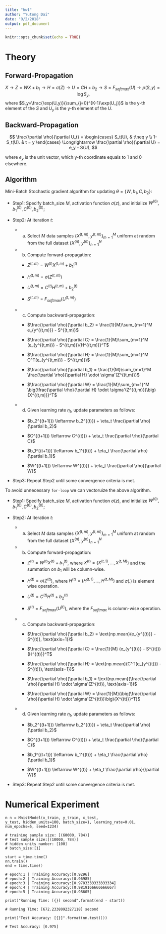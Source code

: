 ```yaml
---
title: "hw1"
author: "Yutong Dai"
date: "9/2/2018"
output: pdf_document
---
```


```r
knitr::opts_chunk$set(echo = TRUE)
```

# Theory

## Forward-Propagation

$$
X \rightarrow Z=WX+b_1 \rightarrow H=\sigma(Z) \rightarrow U = CH + b_2\rightarrow S=F_{softmax}(U) \rightarrow \rho(S, y) = \log S_y,
$$
where $S_y=\frac{\exp(U_y)}{\sum_{j=0}^{K-1}\exp(U_j)}$ is the y-th element of the $S$ and $U_y$ is the y-th element of the $U$.



## Backward-Propagation

$$
\frac{\partial \rho}{\partial U_t} =  
\begin{cases}
S_t(U), & t\neq y \\
1- S_t(U). & t = y
\end{cases}
\Longrightarrow
\frac{\partial \rho}{\partial U} = e_y - S(U), 
$$

where $e_y$ is the unit vector, which y-th coordinate equals to 1 and 0 elsewhere. 

\begin{align*}
& \frac{\partial \rho}{\partial b_2} = \frac{\partial \rho}{\partial U}\frac{\partial U}{\partial b_2} = e_y - S(U) \\
& \frac{\partial \rho}{\partial C} = \frac{\partial \rho}{\partial U}\frac{\partial U}{\partial C} = (e_y - S(U))H^T \\
& \frac{\partial \rho}{\partial H} = \frac{\partial \rho}{\partial U}\frac{\partial U}{\partial H} = C^T\frac{\partial \rho}{\partial U} =C^T(e_y - S(U)) \\
& \frac{\partial \rho}{\partial b_1} = \frac{\partial \rho}{\partial H}\frac{\partial H}{\partial Z}\frac{\partial Z}{\partial b_1} = \frac{\partial \rho}{\partial H} \odot \sigma'(Z)\\
& \frac{\partial \rho}{\partial W} =  \big(\frac{\partial \rho}{\partial H} \odot \sigma'(Z)\big)X^T
\end{align*}


## Algorithm
Mini-Batch Stochastic gradient algorithm for updating $\theta = \{W, b_1, C, b_2\}$:

* Step1: Specify batch_size $M$, activation function $\sigma(z)$, and initialize $W^{(0)}, b_1^{(0)}, C^{(0)}, b_2^{(0)}$;

* Step2: At iteration $t$:
    
    * a. Select $M$ data samples $\{X^{(t,m)},y^{(t,m)}\}_{m=1}^M$ uniform at random from the full dataset $\{X^{(n)},y^{(n)}\}_{n=1}^N$ 
    
    * b. Compute forward-propagation:
        
        * $Z^{(t,m)}=W^{(t)}X^{(t,m)}+b_1^{(t)}$
        
        * $H^{(t,m)}=\sigma(Z^{(t,m)})$
        
        * $U^{(t,m)} = C^{(t)}H^{(t,m)} + b_2^{(t)}$
        
        * $S^{(t,m)}=F_{softmax}(U^{(t,m)})$
    
    * c. Compute backward-propagation:
        
        * $\frac{\partial \rho}{\partial b_2} = \frac{1}{M}\sum_{m=1}^M e_{y^{(t,m)}} - S^{(t,m)}$ 
        
        * $\frac{\partial \rho}{\partial C} =   \frac{1}{M}\sum_{m=1}^M  (e_{y^{(t,m)}}  - S^{(t,m)}){H^{(t,m)}}^T$
        
        * $\frac{\partial \rho}{\partial H} = \frac{1}{M}\sum_{m=1}^M C^T(e_{y^{(t,m)}} - S^{(t,m)})$
        
        * $\frac{\partial \rho}{\partial b_1} = \frac{1}{M}\sum_{m=1}^M \frac{\partial \rho}{\partial H} \odot \sigma'(Z^{(t,m)})$
        
        * $\frac{\partial \rho}{\partial W} =  \frac{1}{M}\sum_{m=1}^M \big(\frac{\partial \rho}{\partial H} \odot \sigma'(Z^{(t,m)})\big){X^{(t,m)}}^T$
    
    * d. Given learning rate $\eta_t$, update parameters as follows:
        
        * $b_2^{(t+1)}) \leftarrow b_2^{(t)}) + \eta_t \frac{\partial \rho}{\partial b_2}$
        
        * $C^{(t+1)}) \leftarrow C^{(t)}) + \eta_t \frac{\partial \rho}{\partial C}$
        
        * $b_1^{(t+1)}) \leftarrow b_1^{(t)}) + \eta_t \frac{\partial \rho}{\partial b_1}$
        
        * $W^{(t+1)}) \leftarrow W^{(t)}) + \eta_t \frac{\partial \rho}{\partial W}$

* Step3: Repeat Step2 until some convergence criteria is met.

To avoid unnecessary `for-loop` we can vectoruize the above algorithm. 

* Step1: Specify batch_size $M$, activation function $\sigma(z)$, and initialize $W^{(0)}, b_1^{(0)}, C^{(0)}, b_2^{(0)}$;

* Step2: At iteration $t$:
    
    * a. Select $M$ data samples $\{X^{(t,m)},y^{(t,m)}\}_{m=1}^M$ uniform at random from the full dataset $\{X^{(n)},y^{(n)}\}_{n=1}^N$ 
    
    * b. Compute forward-propagation:
        
        * $Z^{(t)}=W^{(t)}X^{(t)}+b_1^{(t)}$, where $X^{(t)} = (X^{(t,1)},...,X^{(t,M)})$ and the summation on $b_1$ will be column-wise.
        
        * $H^{(t)}=\sigma(Z^{(t)})$, where $H^{(t)} = (H^{(t,1)},...,H^{(t,M)})$ and $\sigma(.)$ is element wise operation.
        
        * $U^{(t)} = C^{(t)}H^{(t)} + b_2^{(t)}$
        
        * $S^{(t)}=F_{softmax}(U^{(t)})$, where the $F_{softmax}$ is column-wise operation.
    
    * c. Compute backward-propagation:
        
        * $\frac{\partial \rho}{\partial b_2} = \text{np.mean}(e_{y^{(t)}} - S^{(t)}, \text{axis=1})$
        
        * $\frac{\partial \rho}{\partial C} =  \frac{1}{M} (e_{y^{(t)}}  - S^{(t)}){H^{(t)}}^T$
        
        * $\frac{\partial \rho}{\partial H} = \text{np.mean}(C^T(e_{y^{(t)}} - S^{(t)}), \text{axis=1})$
        
        * $\frac{\partial \rho}{\partial b_1} = \text{np.mean}(\frac{\partial \rho}{\partial H} \odot \sigma'(Z^{(t)}), \text{axis=1})$
        
        * $\frac{\partial \rho}{\partial W} =  \frac{1}{M}(\big(\frac{\partial \rho}{\partial H} \odot \sigma'(Z^{(t)})\big){X^{(t)}}^T)$
    
    * d. Given learning rate $\eta_t$, update parameters as follows:
        
        * $b_2^{(t+1)}) \leftarrow b_2^{(t)}) + \eta_t \frac{\partial \rho}{\partial b_2}$
        
        * $C^{(t+1)}) \leftarrow C^{(t)}) + \eta_t \frac{\partial \rho}{\partial C}$
        
        * $b_1^{(t+1)}) \leftarrow b_1^{(t)}) + \eta_t \frac{\partial \rho}{\partial b_1}$
        
        * $W^{(t+1)}) \leftarrow W^{(t)} + \eta_t \frac{\partial \rho}{\partial W}$

* Step3: Repeat Step2 until some convergence criteria is met.

# Numerical Experiment

```
n n = MnistModel(x_train, y_train, x_test, 
y_test, hidden_units=100, batch_size=1, learning_rate=0.01, num_epochs=5, seed=1234)

# training sample size: [(60000, 784)]
# test sample size:[(10000, 784)]
# hidden units number: [100]
# batch_size:[1]
```

```
start = time.time()
nn.train()
end = time.time()

# epoch:1 | Training Accuracy:[0.9296]
# epoch:2 | Training Accuracy:[0.96985]
# epoch:3 | Training Accuracy:[0.9783333333333334]
# epoch:4 | Training Accuracy:[0.9819166666666667]
# epoch:5 | Training Accuracy:[0.98605]
```

```
print("Running Time: [{}] second".format(end - start))

# Running Time: [672.2338092327118] second
```

```
print("Test Accuracy: [{}]".format(nn.test()))

# Test Accuracy: [0.975]
```




